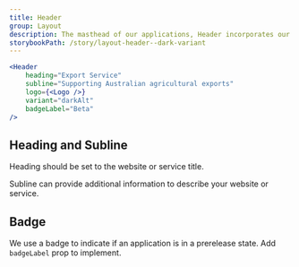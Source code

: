 ```yaml
---
title: Header
group: Layout
description: The masthead of our applications, Header incorporates our AWE brand, and provides a user context on where they are.
storybookPath: /story/layout-header--dark-variant
---
```


```jsx live
<Header
	heading="Export Service"
	subline="Supporting Australian agricultural exports"
	logo={<Logo />}
	variant="darkAlt"
	badgeLabel="Beta"
/>
```

## Heading and Subline

Heading should be set to the website or service title.

Subline can provide additional information to describe your website or service.

## Badge

We use a badge to indicate if an application is in a prerelease state. Add `badgeLabel` prop to implement.
